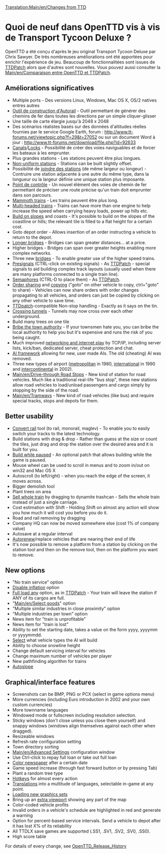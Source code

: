{{fr/Traduction|OpenTTD:Changes from TTD|0}}
[[Translation:Main/en/Changes from TTD]]
=Quoi de neuf dans OpenTTD vis à vis de Transport Tycoon Deluxe ?=

OpenTTD a été conçu d'après le jeu original Transport Tycoon Deluxe par Chris Sawyer. De trés nombreuses améliorations ont été apportées pour enrichir l'expérience de jeu. Beaucoup de fonctionnalitées sont issues de [http://www.ttdpatch.net/ TTDPatch] alors que d'autres sont nouvelles. Vous pouvez aussi consulter la [[Main/en/Comparaison entre OpenTTD et TTDPatch]].

==Améliorations significatives==

* Multiple ports - Des versions Linux, Windows, Mac OS X, OS/2 natives entres autres
* [[Main/en/Autorail|Outil de construction d'Autorail]] - Outil permettant de générer des chemins de fer dans toutes les directions par un simple cliquer-glisser
* Une taille de carte élargie jusqu'à 2048 x 2048 
* Des scénarios réalistes basés sur des données d'altitudes réelles fournies par le service Google Earth, forum : http://www.tt-forums.net/viewtopic.php?f=29&t=27052 ou sur un document Word à jour : http://www.tt-forums.net/download/file.php?id=92633
* [[Main/en/Water Transport Tiles|Canals]]/[[Main/en/Water Transport Tiles|Locks]] - Possibilité de créer des voies naviguables et de forcer les bateaux à les emprunter.
* Plus grandes stations - Les stations peuvent être plus longues.
* [[Main/en/Nonuniform stations|Non-uniform stations]] - Stations can be built slightly offset.
* Possibilité de [[Main/en/Join train stations|joindre des stations]] (de même largeur ou longeur) - Contruire une station adjacente à une autre du même type, dans la longueur ou la largeur définie une unique station plus imposante.
* [[Main/en/Waypoints|Point de contrôle]] - Un nouvel élément des voies de chemin de fer permettant de préciser une route précise qu'un train doit emprunter dans son parcours.
* [[Main/en/Mammoth trains|Mammoth trains]] - Les trains peuvent être plus long.
* [[Main/en/Multiheaded trains|Multi-headed trains]] - Trains can have more than one engine to help increase the speed when carrying heavy loads, power up hills etc.
* [[Main/en/Build on slopes|Build on slopes]] and coasts - It's possible to build on the slopes of the coastline or hills; the relevant tile is filled to a flat height for a certain cost.
* Goto depot order - Allows insertion of an order instructing a vehicle to return to the depot.
* [[Main/en/Longer bridges|Longer bridges]] - Bridges can span greater distances... at a price.
* Higher bridges - Bridges can span over greater heights enabling more complex networks.
* Three new [[Main/en/Bridges|bridges]] - To enable greater use of the higher speed trains.
* [[Main/en/Signals#Pre-signals|Presignals]] (CTRL-click on existing signals) - As [http://www.ttdpatch.net/ TTDPatch] - special signals to aid building complex track layouts (usually used when there are many platforms connected to a single train line).
* [[Main/en/Signals#Semaphores|Semaphores]] (CTRL-D to place them) - As [http://www.ttdpatch.net/ TTDPatch].
* [[Main/en/Orders#Shared Orders|Order sharing]] and [[Main/en/Orders#Copying orders|copying]] ("goto" on other vehicle to copy, ctrl+"goto" to share) - Vehicles can now share orders with order changes propagating to all vehicles, and orders can just be copied by clicking on any other vehicle to save time.
* [http://www.ttdpatch.net/ TTDpatch]-compatible Non-stop handling - Exactly as it says on the tin.
* [[Main/en/Crossing tunnels|Crossing tunnels]] - Tunnels may now cross over each other underground.
* Build many trees on one tile
* [[Main/en/Bribe authority|Bribe the town authority]] - If your townsmen hate you, you can bribe the local authority to help you but it's expensive and runs the risk of you being caught.
* Much improved [[Main/en/Multiplayer|networking and internet play]] by TCP/IP, including server lists, kick/ban, dedicated server, cheat protection and chat.
* [[Main/en/AI:Main Page|AI framework]] allowing for new, user made AIs. The old (cheating) AI was removed.
* Three new types of airport ([[Main/en/Airports#Metropolitan airport|metropolitan]] in 1980, [[Main/en/Airports#International airport|international]] in 1990 and [[Main/en/Airports#Intercontinental|intercontinental]] in 2002).
* [[Main/en/Drive-through Road Stops]] - New kind of station for road vehicles. Much like a traditional real-life "bus stop", these new stations allow road vehicles to load/unload passengers and cargo simply by stopping by the side of the road.
* [[Main/en/Tramways]] - New kind of road vehicles (like bus) and require special tracks, stops and depots for them.

==Better usability==

* [[Main/en/Convert rail|Convert rail]] tool (to rail, monorail, maglev) - To enable you to easily switch your tracks to the latest technology.
* Build stations with drag & drop - Rather than guess at the size or count the tiles, just drag and drop the station over the desired area and it is built for you.
* [[Main/en/Build in pause|Build while paused]] - An optional patch that allows building while the game is paused.
* Mouse wheel can be used to scroll in menus and to zoom in/out on win32 and Mac OS X
* Autoscroll (to left/right) - when you reach the edge of the screen, it moves across.
* Bigger demolish tool
* Plant trees on area
* [[Main/en/Sell entire train|Sell whole train]] by dragging to dynamite trashcan - Sells the whole train instead of just a single carriage.
* Cost estimation with Shift - Holding Shift on almost any action will show you how much it will cost you before you do it.
* Road and rail removing by dragging
* Company HQ can now be moved somewhere else (cost 1% of company value)
* Autosave at a regular interval
* [[Main/en/Advanced Settings/Vehicles#Autorenew|Autorenew]]/replace vehicles that are nearing their end of life
* It's now possible to remove a platform from a station by clicking on the station tool and then on the remove tool, then on the platform you want to remove.

==New options==

* "No train service" option
* [[Main/en/Disable inflation|Disable inflation]] option
* [[Main/en/Full load any cargo|Full load any]] option, as in [http://www.ttdpatch.net/ TTDPatch] - Your train will leave the station if ANY of its cargos are full.
* "[[Main/en/Select goods]]" option
* "Multiple similar industries in close proximity" option
* "Multiple industries per town" option
* News item for "train is unprofitable"
* News item for "train is lost"
* Ability to set the starting date, takes a value on the form yyyy, yyyymm or yyyymmdd.
* [[Main/en/Disable AI vehicles|Select]] what vehicle types the AI will build
* Ability to choose snowline height
* Change default servicing interval for vehicles
* Change maximum number of vehicles per player
* New pathfinding algorithm for trains
* [[Main/en/Landscaping#Autoslope|Autoslope]]

==Graphical/interface features==

* Screenshots can be BMP, PNG or PCX (select in game options menu)
* More currencies (including Euro introduction in 2002 and your own custom currencies)
* More townname languages
* Windowed mode or fullscreen including resolution selection.
* Sticky windows (don't close unless you close them yourself) and snappy windows (windows align themselves against each other when dragged).
* Resizeable windows
* Refresh rate configuration setting
* Town directory sorting
* [[Main/en/Advanced Settings]] configuration window
* Use Ctrl-click to repay full loan or take out full loan
* [[Main/en/Coloured newspaper|Color newspaper]] after a certain date
* Game speed increase (through fast forward button or by pressing Tab)
* Plant a random tree type
* [[Main/en/Hotkeys|Hotkeys]] for almost every action
* [[Main/en/Internationalization|Translations]] into a multitude of languages, selectable in-game at any point.
* [[Main/en/NewGRF|Loading new graphics sets]]
* Bring up an [[Main/en/Extra Viewport|extra viewport]] showing any part of the map
* Color-coded vehicle profits
* Invalid orders in a vehicle's schedule are highlighted in red and generate a warning
* Option for percent-based service intervals. Send a vehicle to depot after it has lost X% of its reliability
* All TTDLX save games are supported (.SS1, .SV1, .SV2, .SV0, .SS0). 
* High score table

For details of every change, see [[Main/en/OpenTTD Release History|OpenTTD_Release_History]]